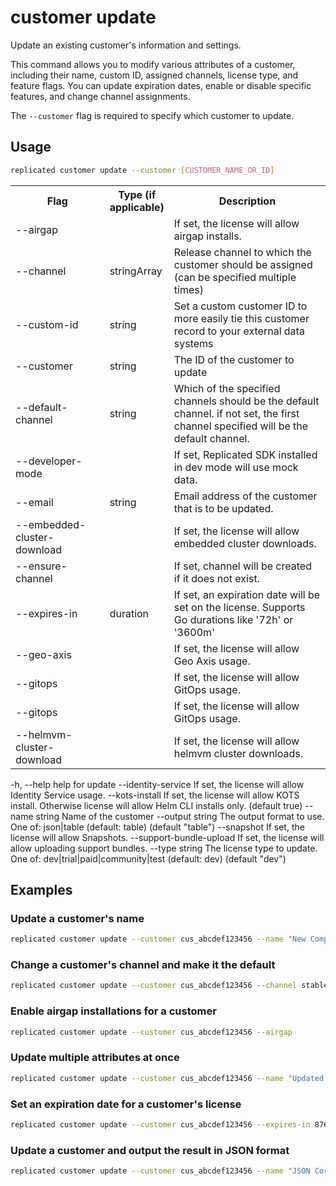 
# customer update

Update an existing customer's information and settings.

This command allows you to modify various attributes of a customer, including their name,
custom ID, assigned channels, license type, and feature flags. You can update expiration dates,
enable or disable specific features, and change channel assignments.

The `--customer` flag is required to specify which customer to update.

## Usage
```bash
replicated customer update --customer [CUSTOMER_NAME_OR_ID]
```

<table>
  <tr>
    <th width="30%">Flag</th>
    <th width="20%">Type (if applicable)</th>
    <th width="50%">Description</th>
  </tr>
  <tr>
    <td>--airgap</td>
    <td></td>
    <td> If set, the license will allow airgap installs.</td>
  </tr>
  <App/>
  <tr>
    <td>--channel</td>
    <td>stringArray</td>
    <td>Release channel to which the customer should be assigned (can be specified multiple times)</td>
  </tr>
  <tr>
    <td>--custom-id</td>
    <td>string</td>
    <td>Set a custom customer ID to more easily tie this customer record to your external data systems</td>
  </tr>
  <tr>
    <td>--customer</td>
    <td>string</td>
    <td>The ID of the customer to update</td>
  </tr>
  <tr>
    <td>--default-channel</td>
    <td>string</td>
    <td>Which of the specified channels should be the default channel. if not set, the first channel specified will be the default channel.</td>
  </tr>
  <tr>
    <td>--developer-mode</td>
    <td></td>
    <td>If set, Replicated SDK installed in dev mode will use mock data.</td>
  </tr>
  <tr>
    <td>--email</td>
    <td>string</td>
    <td>Email address of the customer that is to be updated.</td>
  </tr>
  <tr>
    <td>--embedded-cluster-download</td>
    <td></td>
    <td>If set, the license will allow embedded cluster downloads.</td>
  </tr>
  <tr>
    <td>--ensure-channel</td>
    <td></td>
    <td>If set, channel will be created if it does not exist.</td>
  </tr>
  <tr>
    <td>--expires-in</td>
    <td>duration</td>
    <td>If set, an expiration date will be set on the license. Supports Go durations like '72h' or '3600m'</td>
  </tr>
  <tr>
    <td>--geo-axis</td>
    <td></td>
    <td>If set, the license will allow Geo Axis usage.</td>
  </tr>
  <tr>
    <td>--gitops</td>
    <td></td>
    <td>If set, the license will allow GitOps usage.</td>
  </tr>
  <tr>
    <td>--gitops</td>
    <td></td>
    <td>If set, the license will allow GitOps usage.</td>
  </tr>
  <Help/>
  <tr>
    <td>--helmvm-cluster-download</td>
    <td></td>
    <td>If set, the license will allow helmvm cluster downloads.</td>
  </tr>
</table>
                      

           
  -h, --help                        help for update
      --identity-service            If set, the license will allow Identity Service usage.
      --kots-install                If set, the license will allow KOTS install. Otherwise license will allow Helm CLI installs only. (default true)
      --name string                 Name of the customer
      --output string               The output format to use. One of: json|table (default: table) (default "table")
      --snapshot                    If set, the license will allow Snapshots.
      --support-bundle-upload       If set, the license will allow uploading support bundles.
      --type string                 The license type to update. One of: dev|trial|paid|community|test (default: dev) (default "dev")

## Examples

### Update a customer's name
```bash
replicated customer update --customer cus_abcdef123456 --name "New Company Name"
```

### Change a customer's channel and make it the default
```bash
replicated customer update --customer cus_abcdef123456 --channel stable --default-channel stable
```

### Enable airgap installations for a customer
```bash
replicated customer update --customer cus_abcdef123456 --airgap
```

### Update multiple attributes at once
```bash
replicated customer update --customer cus_abcdef123456 --name "Updated Corp" --type paid --channel enterprise --airgap --snapshot
```

### Set an expiration date for a customer's license
```bash
replicated customer update --customer cus_abcdef123456 --expires-in 8760h
```

### Update a customer and output the result in JSON format
```bash
replicated customer update --customer cus_abcdef123456 --name "JSON Corp" --output json
```